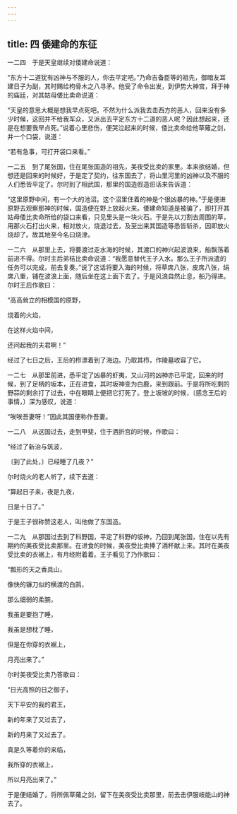 ```yaml
---
---
---
```

title: 四 倭建命的东征
---




一二四　于是天皇继续对倭建命说道：

“东方十二道犹有凶神与不服的人，你去平定吧。”乃命吉备臣等的祖先，御暗友耳建日子为副，其时赐给枸骨木之八寻矛。他受了命令出发，到伊势大神宫，拜于神的庙廷，对其姑母倭比卖命说道：

“天皇的意思大概是想我早点死吧。不然为什么派我去击西方的恶人，回来没有多少时候，这回并不给我军众，又派出去平定东方十二道的恶人呢？因此想起来，还是在想要我早点死。”说着心里悲伤，便哭泣起来的时候，倭比卖命给他草薙之剑，并一个口袋，说道：

“若有急事，可打开袋口来看。”

一二五　到了尾张国，住在尾张国造的祖先，美夜受比卖的家里。本来欲结婚，但想还是回来的时候好，于是定了契约，往东国去了，将山里河里的凶神以及不服的人们悉皆平定了。尔时到了相武国，那里的国造假造诳话来告诉道：

“这里原野中间，有一个大的池沼。这个沼里住着的神是个很凶暴的神。”于是便进原野去观察那神的时候，国造便在野上放起火来。倭建命知道是被骗了，即打开其姑母倭比卖命所给的袋口来看，只见里头是一块火石。于是先以刀割去周围的草，用那火石打出火来，相对放火，烧退过去，及至出来其国造等悉皆斩杀，因即放火烧却了。故其地至今名曰烧津。

一二六　从那里上去，将要渡过走水海的时候，其渡口的神兴起波浪来，船飘荡着前进不得。尔时主后弟桔比卖命说道：“我愿意替代王子入水。那么王子所派遣的任务可以完成，前去复奏。”说了这话将要入海的时候，将草席八张，皮席八张，绢席八重，铺在波浪上面，随后坐在这上面下去了。于是风浪自然止息，船乃得进。尔时王后作歌曰：

“高高耸立的相模国的原野，

烧着的火焰，

在这样火焰中间，

还问起我的夫君啊！”

经过了七日之后，王后的栉漂着到了海边。乃取其栉，作陵墓收容了它。

一二七　从那里前进，悉平定了凶暴的虾夷，又山河的凶神亦已平定，回来的时候，到了足柄的坂本，正在进食，其时坂神变为白鹿，来到跟前。于是将所吃剩的野蒜的剩余打了过去，中在眼睛上便把它打死了。登上坂坡的时候，〔感念王后的事情，〕深为感叹，说道：

“唉唉吾妻呀！”因此其国便称作吾妻。

一二八　从这国过去，走到甲斐，住于酒折宫的时候，作歌曰：

“经过了新治与筑波，

〔到了此处，〕已经睡了几夜？”

尔时烧火的老人听了，续下去道：

“算起日子来，夜是九夜，

日是十日了。”

于是王子很称赞这老人，叫他做了东国造。

一二九　从那国过去到了科野国，平定了科野的坂神，乃回到尾张国，住在以先有期约的美夜受比卖那里。在进食的时候，美夜受比卖捧了酒杯献上来。其时在美夜受比卖的衣裾上，有月经附着着。王子看见了乃作歌曰：

“瓢形的天之香具山，

像快的镰刀似的横渡的白鹄，

那么细弱的柔腕，

我虽是要抱了睡，

我虽是想枕了睡，

但是在你穿的衣裾上，

月亮出来了。”

尔时美夜受比卖乃答歌曰：

“日光高照的日之御子，

天下平安的我的君王，

新的年来了又过去了，

新的月来了又过去了。

真是久等着你的来临，

我所穿的衣裾上，

所以月亮出来了。”

于是便结婚了，将所佩草薙之剑，留下在美夜受比卖那里，前去击伊服岐能山的神去了。